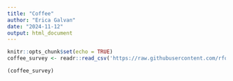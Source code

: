 ```yaml
---
title: "Coffee"
author: "Erica Galvan"
date: "2024-11-12"
output: html_document
---
```


```r
knitr::opts_chunk$set(echo = TRUE)
coffee_survey <- readr::read_csv('https://raw.githubusercontent.com/rfordatascience/tidytuesday/master/data/2024/2024-05-14/coffee_survey.csv')
```

```r
(coffee_survey)



```